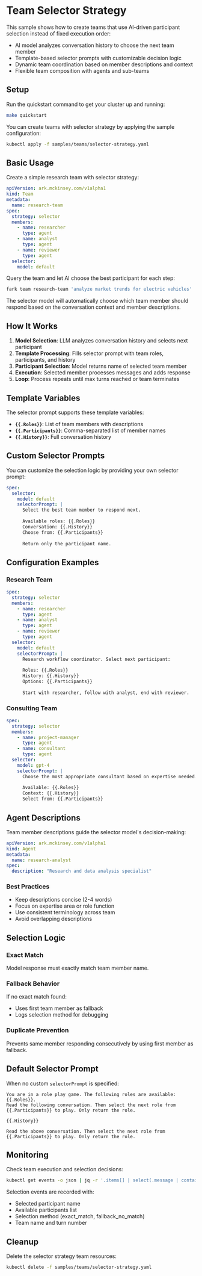 # Team Selector Strategy

This sample shows how to create teams that use AI-driven participant selection instead of fixed execution order:

- AI model analyzes conversation history to choose the next team member
- Template-based selector prompts with customizable decision logic
- Dynamic team coordination based on member descriptions and context
- Flexible team composition with agents and sub-teams

## Setup

Run the quickstart command to get your cluster up and running:

```bash
make quickstart
```

You can create teams with selector strategy by applying the sample configuration:

```bash
kubectl apply -f samples/teams/selector-strategy.yaml
```

## Basic Usage

Create a simple research team with selector strategy:

```yaml
apiVersion: ark.mckinsey.com/v1alpha1
kind: Team
metadata:
  name: research-team
spec:
  strategy: selector
  members:
    - name: researcher
      type: agent
    - name: analyst
      type: agent
    - name: reviewer
      type: agent
  selector:
    model: default
```

Query the team and let AI choose the best participant for each step:

```bash
fark team research-team 'analyze market trends for electric vehicles'
```

The selector model will automatically choose which team member should respond based on the conversation context and member descriptions.

## How It Works

1. **Model Selection**: LLM analyzes conversation history and selects next participant
2. **Template Processing**: Fills selector prompt with team roles, participants, and history
3. **Participant Selection**: Model returns name of selected team member
4. **Execution**: Selected member processes messages and adds response
5. **Loop**: Process repeats until max turns reached or team terminates

## Template Variables

The selector prompt supports these template variables:

- **`{{.Roles}}`**: List of team members with descriptions
- **`{{.Participants}}`**: Comma-separated list of member names  
- **`{{.History}}`**: Full conversation history

## Custom Selector Prompts

You can customize the selection logic by providing your own selector prompt:

```yaml
spec:
  selector:
    model: default
    selectorPrompt: |
      Select the best team member to respond next.
      
      Available roles: {{.Roles}}
      Conversation: {{.History}}
      Choose from: {{.Participants}}
      
      Return only the participant name.
```

## Configuration Examples

### Research Team
```yaml
spec:
  strategy: selector
  members:
    - name: researcher
      type: agent
    - name: analyst  
      type: agent
    - name: reviewer
      type: agent
  selector:
    model: default
    selectorPrompt: |
      Research workflow coordinator. Select next participant:
      
      Roles: {{.Roles}}
      History: {{.History}}
      Options: {{.Participants}}
      
      Start with researcher, follow with analyst, end with reviewer.
```

### Consulting Team
```yaml
spec:
  strategy: selector
  members:
    - name: project-manager
      type: agent
    - name: consultant
      type: agent
  selector:
    model: gpt-4
    selectorPrompt: |
      Choose the most appropriate consultant based on expertise needed.
      
      Available: {{.Roles}}
      Context: {{.History}}
      Select from: {{.Participants}}
```

## Agent Descriptions

Team member descriptions guide the selector model's decision-making:

```yaml
apiVersion: ark.mckinsey.com/v1alpha1
kind: Agent
metadata:
  name: research-analyst
spec:
  description: "Research and data analysis specialist"
```

### Best Practices
- Keep descriptions concise (2-4 words)
- Focus on expertise area or role function
- Use consistent terminology across team
- Avoid overlapping descriptions

## Selection Logic

### Exact Match
Model response must exactly match team member name.

### Fallback Behavior
If no exact match found:
- Uses first team member as fallback
- Logs selection method for debugging

### Duplicate Prevention
Prevents same member responding consecutively by using first member as fallback.

## Default Selector Prompt

When no custom `selectorPrompt` is specified:

```
You are in a role play game. The following roles are available:
{{.Roles}}.
Read the following conversation. Then select the next role from {{.Participants}} to play. Only return the role.

{{.History}}

Read the above conversation. Then select the next role from {{.Participants}} to play. Only return the role.
```

## Monitoring

Check team execution and selection decisions:

```bash
kubectl get events -o json | jq -r '.items[] | select(.message | contains("research-team")) | "\(.lastTimestamp) \(.type) \(.reason) \(.message)"' | sort
```

Selection events are recorded with:
- Selected participant name
- Available participants list  
- Selection method (exact_match, fallback_no_match)
- Team name and turn number

## Cleanup

Delete the selector strategy team resources:

```bash
kubectl delete -f samples/teams/selector-strategy.yaml
```